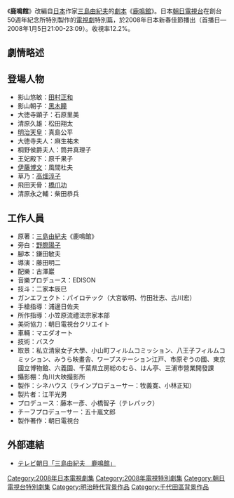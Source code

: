 《'''鹿鳴館'''》改編自[[日本|日本]]作家[[三島由紀夫|三島由紀夫]]的[[劇本|劇本]]《[[鹿鳴館_(戲曲)|鹿鳴館]]》。日本[[朝日電視台|朝日電視台]]在創台50週年紀念所特別製作的[[電視劇|電視劇]]特別篇，於2008年日本新春佳節播出（首播日—2008年1月5日21:00-23:09）。收視率12.2%。

==劇情略述==

==登場人物==
*影山悠敏：[[田村正和|田村正和]]
*影山朝子：[[黑木瞳|黑木瞳]]
*大徳寺顕子：石原里美
*清原久雄：松田翔太
*[[明治天皇|明治天皇]]：真島公平
*大徳寺夫人：麻生祐未
*桐野侯爵夫人：筒井真理子
*王妃殿下：原千果子
*[[伊藤博文|伊藤博文]]：風間杜夫　
*草乃：[[高畑淳子|高畑淳子]]
*飛田天骨：[[橋爪功|橋爪功]]
*清原永之輔：柴田恭兵

==工作人員==
*原著：[[三島由紀夫|三島由紀夫]]《鹿鳴館》
*旁白：[[野際陽子|野際陽子]]
*腳本：鎌田敏夫
*導演：藤田明二
*配樂：古澤巖
*音樂プロデュース：EDISON
*技斗：二家本辰巳
*ガンエフェクト：パイロテック（大宮敏明、竹田壯志、古川宏）
*手槍指導：浦邊日佐夫
*所作指導：小笠原流禮法宗家本部
*美術協力：朝日電視台クリエイト
*車輛：マエダオート
*技術：バスク
*取景：私立清泉女子大學、小山町フィルムコミッション、八王子フィルムコミッション、みうら映畫舎、ワープステーション江戸、市原ぞうの國、東京國立博物館、六義園、千葉県立房総のむら、はん亭、三浦市營業開發課
*攝影棚：角川大映撮影所
*製作：シネハウス（ラインプロデューサー：牧義寛、小林正知）
*製片者：江平光男
*プロデュース：藤本一彥、小橋智子（テレパック）
*チーフプロデューサー：五十嵐文郎
*製作著作：朝日電視台

==外部連結==
*[https://web.archive.org/web/20080127030755/http://www.tv-asahi.co.jp/rokumeikan/ テレビ朝日「三島由紀夫　鹿鳴館」]
{{2008年日本時代電視劇}}
{{DEFAULTSORT:Rōkumeikan}}
[[Category:2008年日本電視劇集|Category:2008年日本電視劇集]]
[[Category:2008年電視特別劇集|Category:2008年電視特別劇集]]
[[Category:朝日電視台特別劇集|Category:朝日電視台特別劇集]]
[[Category:明治時代背景作品|Category:明治時代背景作品]]
[[Category:千代田區背景作品|Category:千代田區背景作品]]